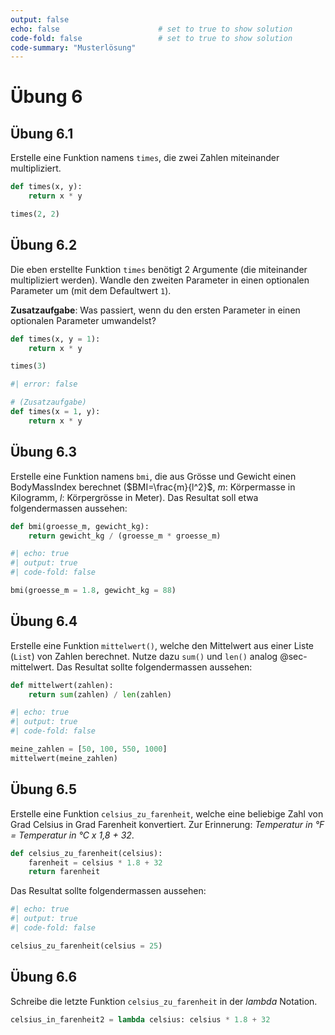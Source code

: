```yaml
---
output: false
echo: false                      # set to true to show solution
code-fold: false                 # set to true to show solution
code-summary: "Musterlösung"    
---
```


# Übung 6

## Übung 6.1

Erstelle eine Funktion namens `times`, die zwei Zahlen miteinander multipliziert. 

```python
def times(x, y):
    return x * y
```

```python
times(2, 2)
```

## Übung 6.2

Die eben erstellte Funktion `times` benötigt 2 Argumente (die miteinander multipliziert werden). Wandle den zweiten Parameter in einen optionalen Parameter um (mit dem Defaultwert `1`). 

**Zusatzaufgabe**: Was passiert, wenn du den ersten Parameter in einen optionalen Parameter umwandelst?

```python
def times(x, y = 1):
    return x * y
```

```python
times(3)
```

```python
#| error: false

# (Zusatzaufgabe)
def times(x = 1, y):
    return x * y
```

## Übung 6.3 {#sec-ex-functions-bmi}

Erstelle eine Funktion namens `bmi`, die aus Grösse und Gewicht einen BodyMassIndex berechnet ($BMI=\frac{m}{l^2}$, $m$: Körpermasse in Kilogramm, $l$: Körpergrösse in Meter). Das Resultat soll etwa folgendermassen aussehen:

```python

def bmi(groesse_m, gewicht_kg):
    return gewicht_kg / (groesse_m * groesse_m)
```

```python
#| echo: true
#| output: true
#| code-fold: false

bmi(groesse_m = 1.8, gewicht_kg = 88)
```

<!-- %  Mittelwert -->
## Übung 6.4

Erstelle eine Funktion `mittelwert()`, welche den Mittelwert aus einer Liste (`List`) von Zahlen berechnet. Nutze dazu `sum()` und `len()` analog @sec-mittelwert. Das Resultat sollte folgendermassen aussehen:

```python

def mittelwert(zahlen):
    return sum(zahlen) / len(zahlen)
```

```python
#| echo: true
#| output: true
#| code-fold: false

meine_zahlen = [50, 100, 550, 1000]
mittelwert(meine_zahlen)
```

<!-- %  Grad Celsius in Farenheit -->
## Übung 6.5

Erstelle eine Funktion `celsius_zu_farenheit`, welche eine beliebige Zahl von Grad Celsius in Grad Farenheit konvertiert. Zur Erinnerung: *Temperatur in °F = Temperatur in °C x 1,8 + 32*. 

```python
def celsius_zu_farenheit(celsius):
    farenheit = celsius * 1.8 + 32
    return farenheit
```

Das Resultat sollte folgendermassen aussehen:

```python
#| echo: true
#| output: true
#| code-fold: false

celsius_zu_farenheit(celsius = 25)
```

<!-- % Lambda Function -->
## Übung 6.6

Schreibe die letzte Funktion `celsius_zu_farenheit` in der *lambda* Notation.

```python
celsius_in_farenheit2 = lambda celsius: celsius * 1.8 + 32
```

